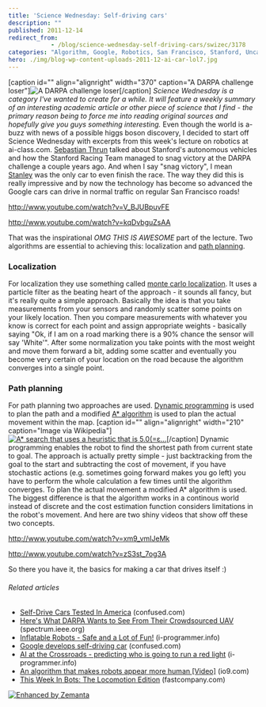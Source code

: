 ```yaml
---
title: 'Science Wednesday: Self-driving cars'
description: ""
published: 2011-12-14
redirect_from: 
            - /blog/science-wednesday-self-driving-cars/swizec/3178
categories: "Algorithm, Google, Robotics, San Francisco, Stanford, Uncategorized"
hero: ./img/blog-wp-content-uploads-2011-12-ai-car-lol7.jpg
---
```


\[caption id="" align="alignright" width="370" caption="A DARPA challenge loser"]![A DARPA challenge loser](./img/blog-wp-content-uploads-2011-12-ai-car-lol7.jpg "A DARPA challenge loser")\[/caption] _Science Wednesday is a category I've wanted to create for a while. It will feature a weekly summary of an interesting academic article or other piece of science that I find - the primary reason being to force me into reading original sources and hopefully give you guys something interesting._ Even though the world is a-buzz with news of a possible higgs boson discovery, I decided to start off Science Wednesday with excerpts from this week's lecture on robotics at ai-class.com. [Sebastian Thrun](http://en.wikipedia.org/wiki/Sebastian_Thrun "Sebastian Thrun") talked about Stanford's autonomous vehicles and how the Stanford Racing Team managed to snag victory at the DARPA challenge a couple years ago. And when I say "snag victory", I mean [Stanley](http://en.wikipedia.org/wiki/Stanley_%28vehicle%29) was the only car to even finish the race. The way they did this is really impressive and by now the technology has become so advanced the Google cars can drive in normal traffic on regular San Francisco roads!

<http://www.youtube.com/watch?v=V_BJUBpuvFE>

<http://www.youtube.com/watch?v=kqDvbguZsAA>

That was the inspirational _OMG THIS IS AWESOME_ part of the lecture. Two algorithms are essential to achieving this: localization and [path planning](http://en.wikipedia.org/wiki/Motion_planning "Motion planning").

### Localization

For localization they use something called [monte carlo localization](http://en.wikipedia.org/wiki/Monte_Carlo_localization "Monte Carlo localization"). It uses a particle filter as the beating heart of the approach - it sounds all fancy, but it's really quite a simple approach. Basically the idea is that you take measurements from your sensors and randomly scatter some points on your likely location. Then you compare measurements with whatever you know is correct for each point and assign appropriate weights - basically saying "Ok, if I am on a road marking there is a 90% chance the sensor will say 'White'". After some normalization you take points with the most weight and move them forward a bit, adding some scatter and eventually you become very certain of your location on the road because the algorithm converges into a single point.

### Path planning

For path planning two approaches are used. [Dynamic programming](http://en.wikipedia.org/wiki/Dynamic_programming "Dynamic programming") is used to plan the path and a modified [A\* algorithm](http://en.wikipedia.org/wiki/A%2A_search_algorithm "A\* search algorithm") is used to plan the actual movement within the map. \[caption id="" align="alignright" width="210" caption="Image via Wikipedia"][![A\* search that uses a heuristic that is 5.0(=ε...](./img/blog-wp-content-uploads-2011-12-Weighted_A_star_with_eps_58.gif "A* search that uses a heuristic that is 5.0(=ε...")](http://commons.wikipedia.org/wiki/File:Weighted_A_star_with_eps_5.gif)\[/caption] Dynamic programming enables the robot to find the shortest path from current state to goal. The approach is actually pretty simple - just backtracking from the goal to the start and subtracting the cost of movement, if you have stochastic actions (e.g. sometimes going forward makes you go left) you have to perform the whole calculation a few times until the algorithm converges. To plan the actual movement a modified A\* algorithm is used. The biggest difference is that the algorithm works in a continous world instead of discrete and the cost estimation function considers limitations in the robot's movement. And here are two shiny videos that show off these two concepts.

<http://www.youtube.com/watch?v=xm9_vmIJeMk>

<http://www.youtube.com/watch?v=zS3st_7og3A>

So there you have it, the basics for making a car that drives itself :)

###### Related articles

-   [Self-Drive Cars Tested In America](http://www.confused.com/news/motoring/car-insurance/self-drive-cars-tested-in-america-295336137) (confused.com)
-   [Here's What DARPA Wants to See From Their Crowdsourced UAV](http://spectrum.ieee.org/automaton/robotics/military-robots/heres-what-darpa-wants-to-see-from-their-crowdsourced-uav) (spectrum.ieee.org)
-   [Inflatable Robots - Safe and a Lot of Fun!](http://www.i-programmer.info/news/169-robotics/3395-inflatable-robots-safe-and-a-lot-of-fun.html) (i-programmer.info)
-   [Google develops self-driving car](http://www.confused.com/news/motoring/car-insurance/google-develops-self-driving-car-3702181519) (confused.com)
-   [AI at the Crossroads - predicting who is going to run a red light](http://www.i-programmer.info/news/105-artificial-intelligence/3413-ai-at-the-crossroads-predicting-who-is-going-to-run-a-red-light.html) (i-programmer.info)
-   [An algorithm that makes robots appear more human \[Video\]](http://io9.com/5842760/an-algorithm-that-makes-robots-appear-more-human) (io9.com)
-   [This Week In Bots: The Locomotion Edition](http://www.fastcompany.com/1770045/this-week-in-bots-the-locomotion-edition) (fastcompany.com)

[![Enhanced by Zemanta](http://img.zemanta.com/zemified_e.png?x-id=58646beb-aa86-49f1-a400-6111953c6304)](http://www.zemanta.com/ "Enhanced by Zemanta")
